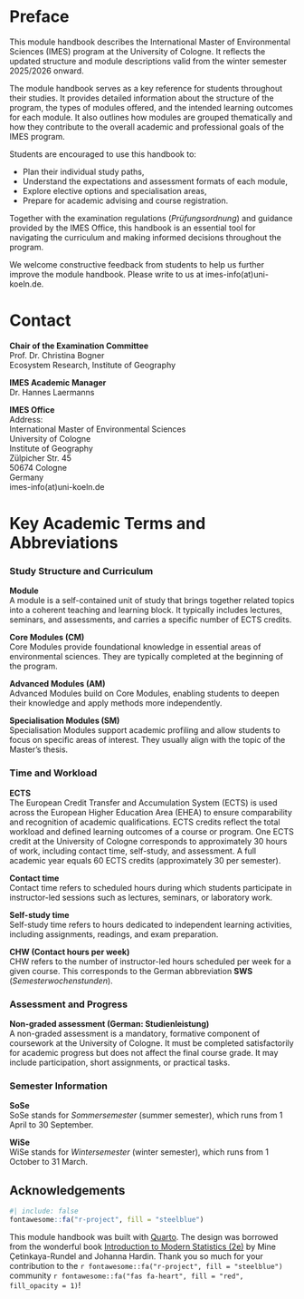 # Preface {.unnumbered}

This module handbook describes the International Master of Environmental Sciences (IMES) program at the University of Cologne. It reflects the updated structure and module descriptions valid from the winter semester 2025/2026 onward.

The module handbook serves as a key reference for students throughout their studies. It provides detailed information about the structure of the program, the types of modules offered, and the intended learning outcomes for each module. It also outlines how modules are grouped thematically and how they contribute to the overall academic and professional goals of the IMES program.

Students are encouraged to use this handbook to:

-   Plan their individual study paths,
-   Understand the expectations and assessment formats of each module,
-   Explore elective options and specialisation areas,
-   Prepare for academic advising and course registration.

Together with the examination regulations (*Prüfungsordnung*) and guidance provided by the IMES Office, this handbook is an essential tool for navigating the curriculum and making informed decisions throughout the program.

We welcome constructive feedback from students to help us further improve the module handbook. Please write to us at imes-info(at)uni-koeln.de.

# Contact

**Chair of the Examination Committee**\
Prof. Dr. Christina Bogner\
Ecosystem Research, Institute of Geography\

**IMES Academic Manager**\
Dr. Hannes Laermanns

**IMES Office**\
Address:\
International Master of Environmental Sciences\
University of Cologne\
Institute of Geography\
Zülpicher Str. 45\
50674 Cologne\
Germany\
imes-info(at)uni-koeln.de

# Key Academic Terms and Abbreviations {#sec-concepts}

### Study Structure and Curriculum

**Module**\
A module is a self-contained unit of study that brings together related topics into a coherent teaching and learning block. It typically includes lectures, seminars, and assessments, and carries a specific number of ECTS credits.

**Core Modules (CM)**\
Core Modules provide foundational knowledge in essential areas of environmental sciences. They are typically completed at the beginning of the program.

**Advanced Modules (AM)**\
Advanced Modules build on Core Modules, enabling students to deepen their knowledge and apply methods more independently.

**Specialisation Modules (SM)**\
Specialisation Modules support academic profiling and allow students to focus on specific areas of interest. They usually align with the topic of the Master’s thesis.

### Time and Workload

**ECTS**\
The European Credit Transfer and Accumulation System (ECTS) is used across the European Higher Education Area (EHEA) to ensure comparability and recognition of academic qualifications. ECTS credits reflect the total workload and defined learning outcomes of a course or program. One ECTS credit at the University of Cologne corresponds to approximately 30 hours of work, including contact time, self-study, and assessment. A full academic year equals 60 ECTS credits (approximately 30 per semester).

**Contact time**\
Contact time refers to scheduled hours during which students participate in instructor-led sessions such as lectures, seminars, or laboratory work.

**Self-study time**\
Self-study time refers to hours dedicated to independent learning activities, including assignments, readings, and exam preparation.

**CHW (Contact hours per week)**\
CHW refers to the number of instructor-led hours scheduled per week for a given course. This corresponds to the German abbreviation **SWS** (*Semesterwochenstunden*).

### Assessment and Progress

**Non-graded assessment (German: Studienleistung)**\
A non-graded assessment is a mandatory, formative component of coursework at the University of Cologne. It must be completed satisfactorily for academic progress but does not affect the final course grade. It may include participation, short assignments, or practical tasks.

### Semester Information

**SoSe**\
SoSe stands for *Sommersemester* (summer semester), which runs from 1 April to 30 September.

**WiSe**\
WiSe stands for *Wintersemester* (winter semester), which runs from 1 October to 31 March.

## Acknowledgements
```r
#| include: false
fontawesome::fa("r-project", fill = "steelblue")
```

This module handbook was built with <a href="https://quarto.org/">Quarto</a>. The design was borrowed from the wonderful book <a href="https://openintro-ims.netlify.app/">Introduction to Modern Statistics (2e)</a> by Mine Çetinkaya-Rundel and Johanna Hardin. Thank you so much for your contribution to the `r fontawesome::fa("r-project", fill = "steelblue")` community `r fontawesome::fa("fas fa-heart", fill = "red", fill_opacity = 1)`! 

